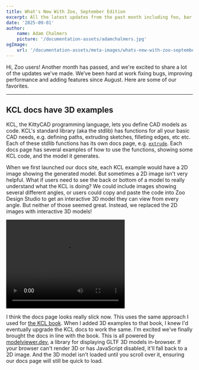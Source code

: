 ```yaml
---
title: What's New With Zoo, September Edition
excerpt: All the latest updates from the past month including foo, bar and baz.
date: '2025-09-01'
author:
    name: Adam Chalmers
    picture: '/documentation-assets/adamchalmers.jpg'
ogImage:
    url: '/documentation-assets/meta-images/whats-new-with-zoo-september-blog.png'
--- 
```


Hi, Zoo users! Another month has passed, and we're excited to share a lot of the updates we've made. We’ve been hard at work fixing bugs, improving performance and adding features since August. Here are some of our favorites.

---

## KCL docs have 3D examples

KCL, the KittyCAD programming language, lets you define CAD models as code. KCL's standard library (aka the stdlib) has functions for all your basic CAD needs, e.g. defining paths, extruding sketches, filleting edges, etc etc. Each of these stdlib functions has its own docs page, e.g. [`extrude`](https://zoo.dev/docs/kcl-std/functions/std-sketch-extrude). Each docs page has several examples of how to use the functions, showing some KCL code, and the model it generates. 

When we first launched our docs site, each KCL example would have a 2D image showing the generated model. But sometimes a 2D image isn't very helpful. What if users need to see the back or bottom of a model to really understand what the KCL is doing? We could include images showing several different angles, or users could copy and paste the code into Zoo Design Studio to get an interactive 3D model they can view from every angle. But neither of those seemed great. Instead, we replaced the 2D images with interactive 3D models!

<video width="320" height="240" controls>
  <source src="/documentation-assets/whats-new-september/docs_3d.mp4" type="video/mp4" poster="/documentation-assets/whats-new-september/docs_3d.png"/>
</video>

I think the docs page looks really slick now. This uses the same approach I used for [the KCL book](https://zoo.dev/docs/kcl-book/sketch3d.html). When I added 3D examples to that book, I knew I'd eventually upgrade the KCL docs to work the same. I'm excited we've finally brought the docs in line with the book. This is all powered by [modelviewer.dev](https://modelviewer.dev/), a library for displaying GLTF 3D models in-browser. If your browser can't render 3D or has JavaScript disabled, it'll fall back to a 2D image. And the 3D model isn't loaded until you scroll over it, ensuring our docs page will still be quick to load.
